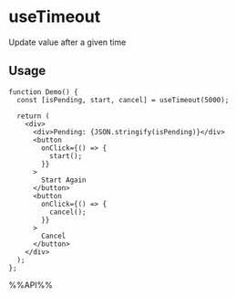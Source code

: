 # useTimeout

Update value after a given time


## Usage

```tsx live
function Demo() {
  const [isPending, start, cancel] = useTimeout(5000);

  return (
    <div>
      <div>Pending: {JSON.stringify(isPending)}</div>
      <button
        onClick={() => {
          start();
        }}
      >
        Start Again
      </button>
      <button
        onClick={() => {
          cancel();
        }}
      >
        Cancel
      </button>
    </div>
  );
};

```

%%API%%
